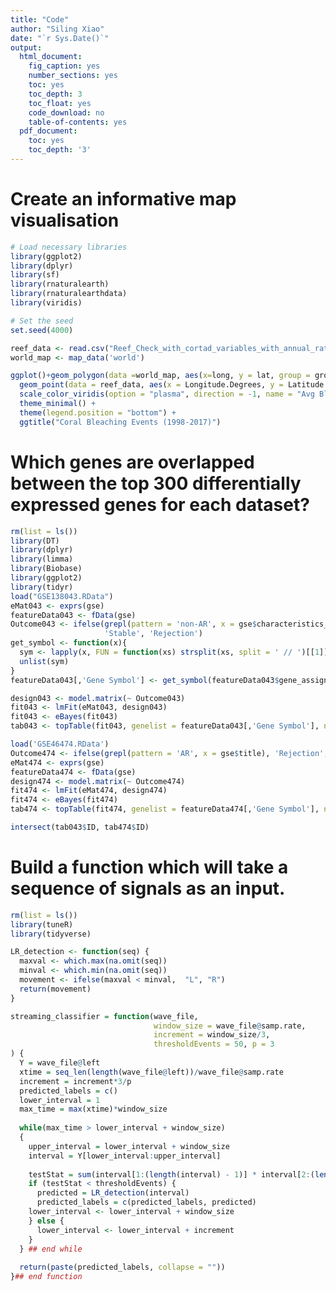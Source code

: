 ---
title: "Code"
author: "Siling Xiao"
date: "`r Sys.Date()`"
output:
  html_document:
    fig_caption: yes
    number_sections: yes
    toc: yes
    toc_depth: 3
    toc_float: yes
    code_download: no
    table-of-contents: yes
  pdf_document:
    toc: yes
    toc_depth: '3'
---

# Create an informative map visualisation

```{r,message=FALSE}
# Load necessary libraries
library(ggplot2)
library(dplyr)
library(sf)
library(rnaturalearth)
library(rnaturalearthdata)
library(viridis)

```


```{r, message=FALSE}
# Set the seed
set.seed(4000)

reef_data <- read.csv("Reef_Check_with_cortad_variables_with_annual_rate_of_SST_change.csv")
world_map <- map_data('world')

ggplot()+geom_polygon(data =world_map, aes(x=long, y = lat, group = group), fill="grey", alpha=0.3) + 
  geom_point(data = reef_data, aes(x = Longitude.Degrees, y = Latitude.Degrees, color = Average_bleaching, size = Average_bleaching), alpha = 0.7) + 
  scale_color_viridis(option = "plasma", direction = -1, name = "Avg Bleaching (%)") + coord_sf(xlim = c(-180, 180), ylim = c(-60, 60), expand = FALSE) +
  theme_minimal() + 
  theme(legend.position = "bottom") +
  ggtitle("Coral Bleaching Events (1998-2017)")

```

# Which genes are overlapped between the top 300 differentially expressed genes for each dataset?

```{r, warning=FALSE, message=FALSE}
rm(list = ls())
library(DT)
library(dplyr)
library(limma)
library(Biobase)
library(ggplot2)
library(tidyr)
load("GSE138043.RData")
eMat043 <- exprs(gse)
featureData043 <- fData(gse)
Outcome043 <- ifelse(grepl(pattern = 'non-AR', x = gse$characteristics_ch1), 
                     'Stable', 'Rejection') 
get_symbol <- function(x){
  sym <- lapply(x, FUN = function(xs) strsplit(xs, split = ' // ')[[1]][2])
  unlist(sym)
}
featureData043[,'Gene Symbol'] <- get_symbol(featureData043$gene_assignment)

design043 <- model.matrix(~ Outcome043)
fit043 <- lmFit(eMat043, design043)
fit043 <- eBayes(fit043)
tab043 <- topTable(fit043, genelist = featureData043[,'Gene Symbol'], n = 300)
```

```{r, warning=FALSE, message=FALSE}
load('GSE46474.RData')
Outcome474 <- ifelse(grepl(pattern = 'AR', x = gse$title), 'Rejection', 'Stable') 
eMat474 <- exprs(gse)
featureData474 <- fData(gse)
design474 <- model.matrix(~ Outcome474)
fit474 <- lmFit(eMat474, design474)
fit474 <- eBayes(fit474)
tab474 <- topTable(fit474, genelist = featureData474[,'Gene Symbol'], n = 300)
```

```{r}
intersect(tab043$ID, tab474$ID)
```

# Build a function which will take a sequence of signals as an input.

```{r, warning=FALSE, message=FALSE}
rm(list = ls())
library(tuneR) 
library(tidyverse)
```

```{r}
LR_detection <- function(seq) {
  maxval <- which.max(na.omit(seq))
  minval <- which.min(na.omit(seq))
  movement <- ifelse(maxval < minval,  "L", "R")
  return(movement)
}
```

```{r}
streaming_classifier = function(wave_file,  
                                window_size = wave_file@samp.rate,
                                increment = window_size/3,
                                thresholdEvents = 50, p = 3
) {
  Y = wave_file@left
  xtime = seq_len(length(wave_file@left))/wave_file@samp.rate 
  increment = increment*3/p
  predicted_labels = c()
  lower_interval = 1
  max_time = max(xtime)*window_size
  
  while(max_time > lower_interval + window_size)
  {
    upper_interval = lower_interval + window_size
    interval = Y[lower_interval:upper_interval]
    
    testStat = sum(interval[1:(length(interval) - 1)] * interval[2:(length(interval))] <= 0)
    if (testStat < thresholdEvents) {
      predicted = LR_detection(interval)
      predicted_labels = c(predicted_labels, predicted)
    lower_interval <- lower_interval + window_size
    } else {
      lower_interval <- lower_interval + increment
    }
  } ## end while 
  
  return(paste(predicted_labels, collapse = ""))
}## end function
```

